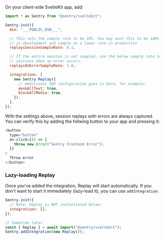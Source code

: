 On your client-side SvelteKit app, add:

```javascript
import * as Sentry from "@sentry/sveltekit";

Sentry.init({
  dsn: "___PUBLIC_DSN___",

  // This sets the sample rate to be 10%. You may want this to be 100% while
  // in development and sample at a lower rate in production
  replaysSessionSampleRate: 0.1,

  // If the entire session is not sampled, use the below sample rate to sample
  // sessions when an error occurs.
  replaysOnErrorSampleRate: 1.0,

  integrations: [
    new Sentry.Replay({
      // Additional SDK configuration goes in here, for example:
      maskAllText: true,
      blockAllMedia: true,
    }),
  ],
});
```

With the settings above, session replays with errors are always captured.
You can verify this by adding the follwing button to your app and pressing it:

```javascript
<button
  type="button"
  on:click={() => {
    throw new Error("Sentry Frontend Error");
  }}
>
  Throw error
</button>
```

### Lazy-loading Replay

Once you've added the integration, Replay will start automatically. If you don't want to start it immediately (lazy-load it), you can use `addIntegration`:

```js
Sentry.init({
  // Note, Replay is NOT instantiated below:
  integrations: [],
});

// Sometime later
const { Replay } = await import("@sentry/sveltekit");
Sentry.addIntegration(new Replay());
```
